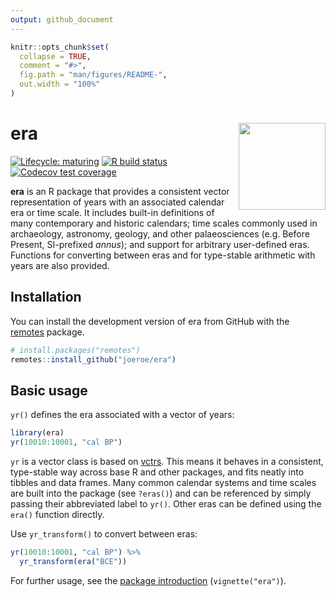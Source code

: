 ```yaml
---
output: github_document
---
```


<!-- README.md is generated from README.Rmd. Please edit that file -->

```r
knitr::opts_chunk$set(
  collapse = TRUE,
  comment = "#>",
  fig.path = "man/figures/README-",
  out.width = "100%"
)
```

# era <a href='https://era.joeroe.io'><img src='man/figures/logo.svg' align="right" height="139" /></a>

<!-- badges: start -->
[![Lifecycle: maturing](https://img.shields.io/badge/lifecycle-maturing-blue.svg)](https://www.tidyverse.org/lifecycle/#maturing)
[![R build status](https://github.com/joeroe/era/workflows/R-CMD-check/badge.svg)](https://github.com/joeroe/era/actions)
[![Codecov test coverage](https://codecov.io/gh/joeroe/era/branch/master/graph/badge.svg)](https://codecov.io/gh/joeroe/era?branch=master)
<!-- badges: end -->

**era** is an R package that provides a consistent vector representation of years with an associated calendar era or time scale.
It includes built-in definitions of many contemporary and historic calendars;
time scales commonly used in archaeology, astronomy, geology, and other palaeosciences (e.g. Before Present, SI-prefixed *annus*);
and support for arbitrary user-defined eras. 
Functions for converting between eras and for type-stable arithmetic with years are also provided.

## Installation

You can install the development version of era from GitHub with the [remotes](https://remotes.r-lib.org/) package.

```r
# install.packages("remotes")
remotes::install_github("joeroe/era")
```

## Basic usage

`yr()` defines the era associated with a vector of years:

```r
library(era)
yr(10010:10001, "cal BP")
```

`yr` is a vector class is based on [vctrs](https://vctrs.r-lib.org/).
This means it behaves in a consistent, type-stable way across base R and other packages, and fits neatly into tibbles and data frames.
Many common calendar systems and time scales are built into the package (see `?eras()`) and can be referenced by simply passing their abbreviated label to `yr()`.
Other eras can be defined using the `era()` function directly.

Use `yr_transform()` to convert between eras:

```r
yr(10010:10001, "cal BP") %>% 
  yr_transform(era("BCE"))
```

For further usage, see the [package introduction](https://era.joeroe.io/articles/era.html) (`vignette("era")`).
